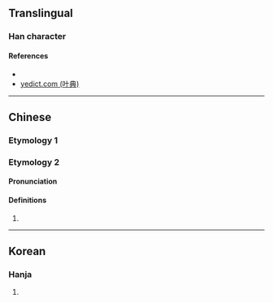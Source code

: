 {{character info/new}}
==Translingual==

===Han character===
{{Han char|rn=9|rad=人|as=07|sn=9|four=|canj=OMRT|ids=⿰亻豆}}

====References====
* {{Han ref|kx=0103.220|dkj=00649|dj=0219.030|hdz=10158.020|uh=4FB8|ud=20408}}
* [http://yedict.com/htm/4F/4FB8.htm yedict.com (叶典)]

----

==Chinese==

===Etymology 1===
{{zh-see|樹|v|to set up; to establish}}

===Etymology 2===
{{zh-forms}}

====Pronunciation====
{{zh-pron
|m=dōu
|c=
|mc=y
|oc=y
|ma=
|cat=
}}

====Definitions====
{{zh-hanzi}}

# {{zh-only used in|*佔侸}}

----

==Korean==

===Hanja===
{{ko-hanja|hangeul=두|rv=du|mr=tu|y=twu}}

# {{defn|lang=ko|sort=人07}}